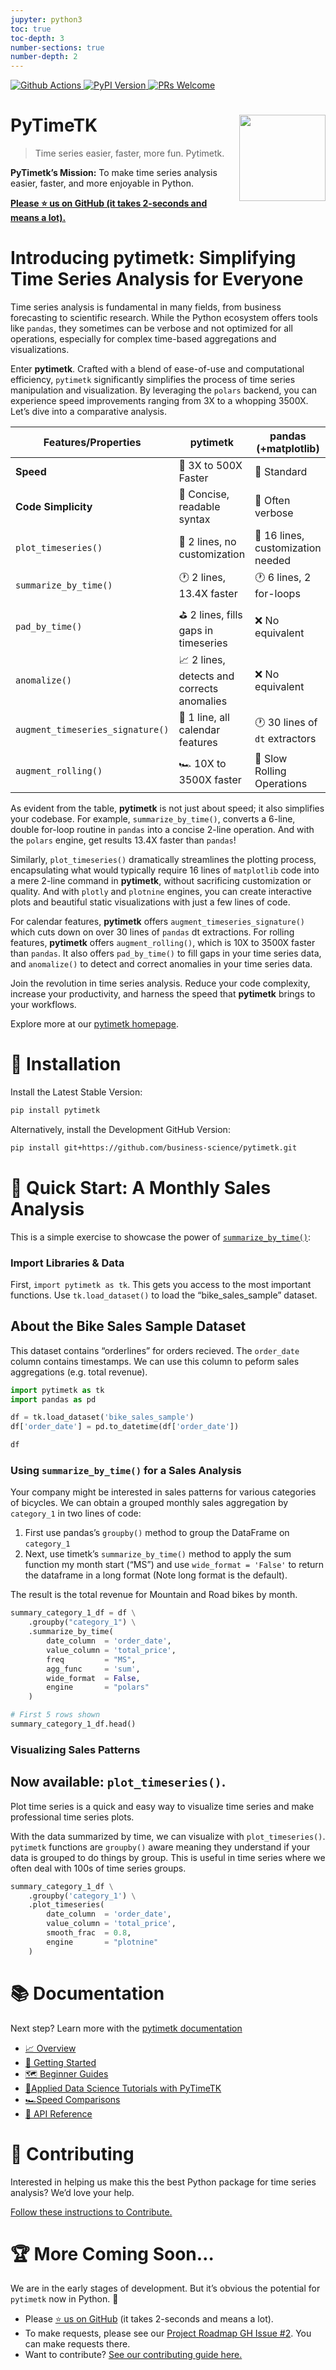 ```yaml
---
jupyter: python3
toc: true
toc-depth: 3
number-sections: true
number-depth: 2
---
```



<div class="container-badges">
  <a href="https://github.com/business-science/pytimetk/actions">
  <img alt="Github Actions" src="https://github.com/business-science/pytimetk/actions/workflows/timetk-checks.yaml/badge.svg"/>
  </a>
  <a href="https://pypi.python.org/pypi/pytimetk">
  <img alt="PyPI Version" src="https://img.shields.io/pypi/v/pytimetk.svg"/>
  </a>
  <a href="https://business-science.github.io/pytimetk/contributing.html">
  <img alt="PRs Welcome" src="https://img.shields.io/badge/PRs-welcome-brightgreen.svg"/>
  </a>
</div>

# PyTimeTK <img src="logo-timetk.png" align="right" height="138" />

> Time series easier, faster, more fun. Pytimetk.

**PyTimetk's Mission:** To make time series analysis easier, faster, and more enjoyable in Python.

[**Please ⭐ us on GitHub (it takes 2-seconds and means a lot).**](https://github.com/business-science/pytimetk)

# Introducing pytimetk: Simplifying Time Series Analysis for Everyone

Time series analysis is fundamental in many fields, from business forecasting to scientific research. While the Python ecosystem offers tools like `pandas`, they sometimes can be verbose and not optimized for all operations, especially for complex time-based aggregations and visualizations.

Enter **pytimetk**. Crafted with a blend of ease-of-use and computational efficiency, `pytimetk` significantly simplifies the process of time series manipulation and visualization. By leveraging the `polars` backend, you can experience speed improvements ranging from 3X to a whopping 3500X. Let's dive into a comparative analysis.


| Features/Properties | **pytimetk**                  | **pandas (+matplotlib)**               |
|---------------------|-------------------------------|---------------------------------------|
| **Speed**           | 🚀 3X to 500X Faster          | 🐢 Standard                           |
| **Code Simplicity** | 🎉 Concise, readable syntax    | 📜 Often verbose                      |
| `plot_timeseries()` | 🎨 2 lines, no customization  | 🎨 16 lines, customization needed    |
| `summarize_by_time()` | 🕐 2 lines, 13.4X faster     | 🕐 6 lines, 2 for-loops               |
| `pad_by_time()`     | ⛳ 2 lines, fills gaps in timeseries        | ❌ No equivalent    |
| `anomalize()`       | 📈 2 lines, detects and corrects anomalies  | ❌ No equivalent    |
| `augment_timeseries_signature()` | 📅 1 line, all calendar features    | 🕐 30 lines of `dt` extractors |
| `augment_rolling()` | 🏎️ 10X to 3500X faster     | 🐢 Slow Rolling Operations |

As evident from the table, **pytimetk** is not just about speed; it also simplifies your codebase. For example, `summarize_by_time()`, converts a 6-line, double for-loop routine in `pandas` into a concise 2-line operation. And with the `polars` engine, get results 13.4X faster than `pandas`!
  
Similarly, `plot_timeseries()` dramatically streamlines the plotting process, encapsulating what would typically require 16 lines of `matplotlib` code into a mere 2-line command in **pytimetk**, without sacrificing customization or quality. And with `plotly` and `plotnine` engines, you can create interactive plots and beautiful static visualizations with just a few lines of code.

For calendar features, **pytimetk** offers `augment_timeseries_signature()` which cuts down on over 30 lines of `pandas` dt extractions. For rolling features, **pytimetk** offers `augment_rolling()`, which is 10X to 3500X faster than `pandas`. It also offers `pad_by_time()` to fill gaps in your time series data, and `anomalize()` to detect and correct anomalies in your time series data.

Join the revolution in time series analysis. Reduce your code complexity, increase your productivity, and harness the speed that **pytimetk** brings to your workflows.

Explore more at our [pytimetk homepage](https://business-science.github.io/pytimetk/).

# 🚀 Installation

Install the Latest Stable Version:

``` bash
pip install pytimetk
```

Alternatively, install the Development GitHub Version:

```bash
pip install git+https://github.com/business-science/pytimetk.git
```

# 🏁 Quick Start: A Monthly Sales Analysis

This is a simple exercise to showcase the power of [`summarize_by_time()`](/reference/summarize_by_time.html):

### Import Libraries & Data

First, `import pytimetk as tk`. This gets you access to the most important functions. Use `tk.load_dataset()` to load the "bike_sales_sample" dataset.

::: {.callout-note collapse="false"}
## About the Bike Sales Sample Dataset

This dataset contains "orderlines" for orders recieved. The `order_date` column contains timestamps. We can use this column to peform sales aggregations (e.g. total revenue).
:::

```python
import pytimetk as tk
import pandas as pd

df = tk.load_dataset('bike_sales_sample')
df['order_date'] = pd.to_datetime(df['order_date'])

df   
```

### Using `summarize_by_time()` for a Sales Analysis

Your company might be interested in sales patterns for various categories of bicycles. We can obtain a grouped monthly sales aggregation by `category_1` in two lines of code:

1. First use pandas's `groupby()` method to group the DataFrame on `category_1`
2. Next, use timetk's `summarize_by_time()` method to apply the sum function my month start ("MS") and use `wide_format = 'False'` to return the dataframe in a long format (Note long format is the default). 

The result is the total revenue for Mountain and Road bikes by month. 

```python
summary_category_1_df = df \
    .groupby("category_1") \
    .summarize_by_time(
        date_column  = 'order_date', 
        value_column = 'total_price',
        freq         = "MS",
        agg_func     = 'sum',
        wide_format  = False,
        engine       = "polars"
    )

# First 5 rows shown
summary_category_1_df.head()
```



### Visualizing Sales Patterns

::: {.callout-note collapse="false"}
## Now available: `plot_timeseries()`.

Plot time series is a quick and easy way to visualize time series and make professional time series plots. 
:::

With the data summarized by time, we can visualize with `plot_timeseries()`. `pytimetk` functions are `groupby()` aware meaning they understand if your data is grouped to do things by group. This is useful in time series where we often deal with 100s of time series groups. 

```python
summary_category_1_df \
    .groupby('category_1') \
    .plot_timeseries(
        date_column  = 'order_date',
        value_column = 'total_price',
        smooth_frac  = 0.8,
        engine       = "plotnine"
    )
```

# 📚 Documentation

Next step? Learn more with the [pytimetk documentation](https://business-science.github.io/pytimetk/)

- [📈 Overview](https://business-science.github.io/pytimetk/)
- [🏁 Getting Started](https://business-science.github.io/pytimetk/getting-started/02_quick_start.html)
- [🗺️ Beginner Guides](https://business-science.github.io/pytimetk/guides/01_visualization.html)
- [📘Applied Data Science Tutorials with PyTimeTK](https://business-science.github.io/pytimetk/tutorials/01_sales_crm.html)
- [🏎️Speed Comparisons](https://business-science.github.io/pytimetk/performance/01_speed_comparisons.html)
- [📄 API Reference](https://business-science.github.io/pytimetk/reference/)

# 🍻 Contributing

Interested in helping us make this the best Python package for time series analysis? We'd love your help. 

[Follow these instructions to Contribute.](/contributing.html)

# 🏆 More Coming Soon...

We are in the early stages of development. But it's obvious the potential for `pytimetk` now in Python. 🐍

- Please [⭐ us on GitHub](https://github.com/business-science/pytimetk) (it takes 2-seconds and means a lot). 
- To make requests, please see our [Project Roadmap GH Issue #2](https://github.com/business-science/pytimetk/issues/2). You can make requests there. 
- Want to contribute? [See our contributing guide here.](/contributing.html) 

